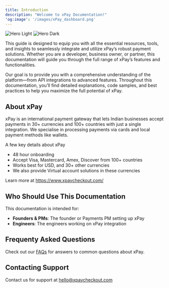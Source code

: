 ```yaml
---
title: Introduction
description: "Welcome to xPay Documentation!"
'og:image': '/images/xPay_dashboard.png'
---
```


<Frame>
  <img
    className="block dark:hidden"
    src="/images/xPay_dashboard.png"
    alt="Hero Light"
  />
  <img
    className="hidden dark:block"
    src="/images/xPay_dashboard.png"
    alt="Hero Dark"
  />
</Frame>

This guide is designed to equip you with all the essential resources, tools, and insights to seamlessly integrate and utilize xPay’s robust payment solutions. Whether you are a developer, business owner, or partner, this documentation will guide you through the full range of xPay’s features and functionalities.

Our goal is to provide you with a comprehensive understanding of the platform—from API integrations to advanced features. Throughout this documentation, you’ll find detailed explanations, code samples, and best practices to help you maximize the full potential of xPay.

## About xPay

xPay is an international payment gateway that lets Indian businesses accept payments in 30+ currencies and 100+ countries with just a single integration. We specialise in processing payments via cards and local payment methods like wallets.

A few key details about xPay

- 48 hour onboarding
- Accept Visa, Mastercard, Amex, Discover from 100+ countries
- Works best for USD, and 30+ other currencies
- We also provide Virtual account solutions in these currencies

Learn more at https://www.xpaycheckout.com/

## Who Should Use This Documentation

This documentation is intended for:

- **Founders & PMs**: The founder or Payments PM setting up xPay
- **Engineers**: The engineers working on xPay integration

## Frequenty Asked Questions

Check out our [FAQs](/help/faq) for answers to common questions about xPay.

## Contacting Support

Contact us for support at hello@xpaycheckout.com
